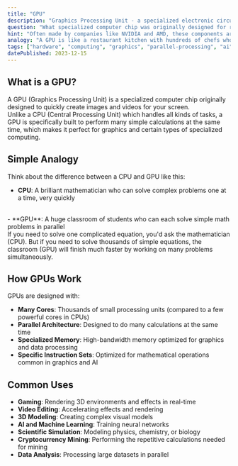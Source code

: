 ```yaml
---
title: "GPU"
description: "Graphics Processing Unit - a specialized electronic circuit designed to rapidly manipulate and alter memory to accelerate the creation of images for output to a display."
question: "What specialized computer chip was originally designed for rendering graphics but is now also used for AI and cryptocurrency mining?"
hint: "Often made by companies like NVIDIA and AMD, these components are essential for gaming computers."
analogy: "A GPU is like a restaurant kitchen with hundreds of chefs who each can only make simple dishes. While a CPU is like a single master chef who can cook any complex recipe but works alone, a GPU has many simpler chefs working in parallel. If you need one complicated gourmet meal, the master chef (CPU) is faster. But if you need to make 500 simple identical meals for a banquet, the kitchen full of chefs (GPU) will finish much quicker by working on many meals simultaneously. This is why GPUs excel at tasks like rendering thousands of pixels or performing the same calculation on massive datasets - they're designed for parallel processing rather than complex sequential tasks."
tags: ["hardware", "computing", "graphics", "parallel-processing", "ai"]
datePublished: 2023-12-15
---
```


## What is a GPU?

A GPU (Graphics Processing Unit) is a specialized computer chip originally designed to quickly create images and videos for your screen. 
<br/>
Unlike a CPU (Central Processing Unit) which handles all kinds of tasks, a GPU is specifically built to perform many simple calculations at the same time, which makes it perfect for graphics and certain types of specialized computing.

## Simple Analogy

Think about the difference between a CPU and GPU like this:
<br/>
- **CPU**: A brilliant mathematician who can solve complex problems one at a time, very quickly
<br/>
- **GPU**: A huge classroom of students who can each solve simple math problems in parallel
<br/>
If you need to solve one complicated equation, you'd ask the mathematician (CPU). But if you need to solve thousands of simple equations, the classroom (GPU) will finish much faster by working on many problems simultaneously.

## How GPUs Work

GPUs are designed with:

- **Many Cores**: Thousands of small processing units (compared to a few powerful cores in CPUs)
- **Parallel Architecture**: Designed to do many calculations at the same time
- **Specialized Memory**: High-bandwidth memory optimized for graphics and data processing
- **Specific Instruction Sets**: Optimized for mathematical operations common in graphics and AI

## Common Uses

- **Gaming**: Rendering 3D environments and effects in real-time
- **Video Editing**: Accelerating effects and rendering
- **3D Modeling**: Creating complex visual models
- **AI and Machine Learning**: Training neural networks
- **Scientific Simulation**: Modeling physics, chemistry, or biology
- **Cryptocurrency Mining**: Performing the repetitive calculations needed for mining
- **Data Analysis**: Processing large datasets in parallel

